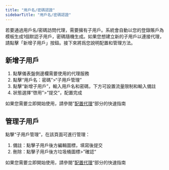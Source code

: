 ```yaml
---
title: "用戶名/密碼認證"
sidebarTitle: "用戶名/密碼認證"
---
```


若要通過用戶名/密碼訪問代理，需要擁有子用戶。系統會自動以您的登錄賬戶為模板生成1個默認子用戶，密碼隨機生成。如果您想建立新的子用戶以連接代理，請點擊「新增子用戶」按鈕。接下來將爲您說明配置和管理方法。

## 新增子用戶

1. 點擊儀表盤側邊欄需要使用的代理服務
2. 點擊“用戶名：密碼”\>“子用戶管理”
3. 點擊“新增子用戶”，輸入用戶名和密碼，下方可設置流量限制和輸入備註
4. 狀態選擇“啓用”\>”提交“，配置完成

如果您需要立即開始使用，請參閱”[配置代理](/zh/configure-proxies/rotating-residential-proxy)“部分的快速指南

## 管理子用戶

點擊“子用戶管理”，在該頁面可進行管理：

1. 備註：點擊子用戶後方編輯圖標，填寫後提交
2. 刪除：點擊子用戶後方垃圾桶圖標\>”確認“

如果您需要立即開始使用，請參閱”[配置代理](/zh/configure-proxies/rotating-residential-proxy)“部分的快速指南